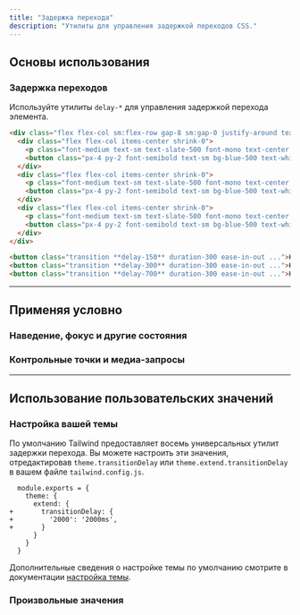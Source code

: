 ```yaml
---
title: "Задержка перехода"
description: "Утилиты для управления задержкой переходов CSS."
---
```




## Основы использования

### Задержка переходов

Используйте утилиты `delay-*` для управления задержкой перехода элемента.

```html {{ example: { hint: 'Наведите курсор на каждую кнопку, чтобы увидеть ожидаемое поведение' } }}
<div class="flex flex-col sm:flex-row gap-8 sm:gap-0 justify-around text-white text-sm font-bold leading-6">
  <div class="flex flex-col items-center shrink-0">
    <p class="font-medium text-sm text-slate-500 font-mono text-center mb-3 dark:text-slate-400">delay-150</p>
    <button class="px-4 py-2 font-semibold text-sm bg-blue-500 text-white rounded-md shadow-sm hover:scale-125 ease-in-out duration-300 delay-150">Кнопка А</button>
  </div>
  <div class="flex flex-col items-center shrink-0">
    <p class="font-medium text-sm text-slate-500 font-mono text-center mb-3 dark:text-slate-400">delay-300</p>
    <button class="px-4 py-2 font-semibold text-sm bg-blue-500 text-white rounded-md shadow-sm hover:scale-125 ease-in-out duration-300 delay-300">Кнопка Б</button>
  </div>
  <div class="flex flex-col items-center shrink-0">
    <p class="font-medium text-sm text-slate-500 font-mono text-center mb-3 dark:text-slate-400">delay-700</p>
    <button class="px-4 py-2 font-semibold text-sm bg-blue-500 text-white rounded-md shadow-sm hover:scale-125 ease-in-out duration-300 delay-700">Кнопка В</button>
  </div>
</div>
```

```html
<button class="transition **delay-150** duration-300 ease-in-out ...">Кнопка A</button>
<button class="transition **delay-300** duration-300 ease-in-out ...">Кнопка B</button>
<button class="transition **delay-700** duration-300 ease-in-out ...">Кнопка C</button>
```

---

## <Heading ignore>Применяя условно</Heading>

### <Heading ignore>Наведение, фокус и другие состояния</Heading>

<HoverFocusAndOtherStates defaultClass="transition duration-300 delay-150" featuredClass="delay-300" />

### <Heading ignore>Контрольные точки и медиа-запросы</Heading>

<BreakpointsAndMediaQueries defaultClass="transition duration-300 delay-150" featuredClass="delay-300" />

---

## Использование пользовательских значений

### Настройка вашей темы

По умолчанию Tailwind предоставляет восемь универсальных утилит задержки перехода. Вы можете настроить эти значения, отредактировав `theme.transitionDelay` или `theme.extend.transitionDelay` в вашем файле `tailwind.config.js`.

```diff-js {{ filename: 'tailwind.config.js' }}
  module.exports = {
    theme: {
      extend: {
+       transitionDelay: {
+         '2000': '2000ms',
+       }
      }
    }
  }
```

Дополнительные сведения о настройке темы по умолчанию смотрите в документации [настройка темы](/docs/theme#customizing-the-default-theme).

### Произвольные значения

<ArbitraryValues property="transition-delay" featuredClass="delay-[2000ms]" />
